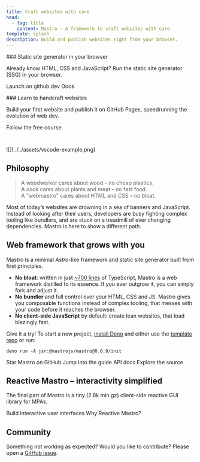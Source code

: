 ```yaml
---
title: Craft websites with care
head:
  - tag: title
    content: Mastro – A framework to craft websites with care
template: splash
description: Build and publish websites right from your browser.
---
```



<div class="cols-2">
<div>
### Static site generator in your browser

Already know HTML, CSS and JavaScript? Run the static site generator (SSG) in your browser.

<LinkButton href="https://github.dev/mastrojs/template-basic">Launch on github.dev</LinkButton>
<LinkButton href="/guide/server-side-components/" variant="minimal">Docs</LinkButton>
</div>
<div>
### Learn to handcraft websites

Build your first website and publish it on GitHub Pages,
speedrunning the evolution of web dev.

<LinkButton href="/guide/" variant="secondary">Follow the free course</LinkButton>
</div>
</div>

<p style="margin-top: 3em">![](../../assets/vscode-example.png)</p>


## Philosophy

> A woodworker cares about wood – no cheap plastics.\
> A cook cares about plants and meat – no fast food.\
> A "webmastro" cares about HTML and CSS – no bloat.

Most of today’s websites are drowning in a sea of banners and JavaScript.
Instead of looking after their users, developers are busy
fighting complex tooling like bundlers, and
are stuck on a treadmill of ever changing dependencies.
Mastro is here to show a different path.


## Web framework that grows with you

Mastro is a *m*inimal *Astro*-like framework and static site generator built from first principles.

- **No bloat**: written in just [~700 lines](https://github.com/mastrojs/mastro/tree/main/src#readme) of TypeScript,
  Mastro is a web framework distilled to its essence. If you ever outgrow it, you can simply fork and adjust it.
- **No bundler** and full control over your HTML, CSS and JS. Mastro gives you composable functions
instead of complex tooling, that messes with your code before it reaches the browser.
- **No client-side JavaScript** by default: create lean websites, that load blazingly fast.

Give it a try! To start a new project, [install Deno](https://docs.deno.com/runtime/getting_started/installation/)
and either use the [template repo](https://github.com/mastrojs/template-basic-deno) or run:

```
deno run -A jsr:@mastrojs/mastro@0.0.9/init
```

<LinkButton href="https://github.com/mastrojs/mastro/">Star Mastro on GitHub</LinkButton>
<LinkButton href="/guide/server-side-components/" variant="secondary">Jump into the guide</LinkButton>
<LinkButton href="https://jsr.io/@mastrojs/mastro/doc" variant="minimal">API docs</LinkButton>
<LinkButton href="https://github.com/mastrojs/mastro/tree/main/src#readme" variant="minimal">Explore the source</LinkButton>


## Reactive Mastro – interactivity simplified

The final part of Mastro is a tiny (2.8k min.gz) client-side reactive GUI library for MPAs.

<LinkButton href="/reactive/">Build interactive user interfaces</LinkButton>
<LinkButton href="/reactive/why-reactive-mastro/" variant="secondary">Why Reactive Mastro?</LinkButton>


## Community

Something not working as expected? Would you like to contribute?
Please open a [GitHub issue](https://github.com/mastrojs/mastro/issues/).

<style>h1 \{
  text-align: center;
\}
@media (min-width: 500px) \{
.cols-2 \{
  display: grid;
  grid-template-columns: 1fr 1fr;
  gap: 2em;
\}
.cols-2 > div \{
  margin-top: 0;
\}
\}</style>
